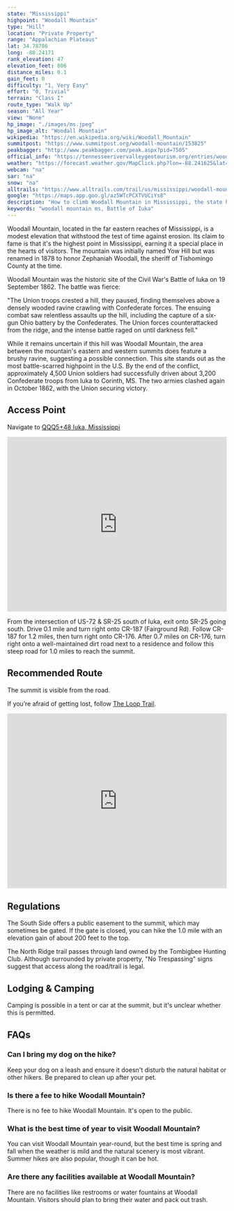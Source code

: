 ```yaml
---
state: "Mississippi"
highpoint: "Woodall Mountain"
type: "Hill"
location: "Private Property"
range: "Appalachian Plateaus"
lat: 34.78786
long: -88.24171
rank_elevation: 47
elevation_feet: 806
distance_miles: 0.1
gain_feet: 0
difficulty: "1, Very Easy"
effort: "0, Trivial"
terrain: "Class I"
route_type: "Walk Up"
season: "All Year"
view: "None"
hp_image: "./images/ms.jpeg"
hp_image_alt: "Woodall Mountain"
wikipedia: "https://en.wikipedia.org/wiki/Woodall_Mountain"
summitpost: "https://www.summitpost.org/woodall-mountain/153825"
peakbagger: "http://www.peakbagger.com/peak.aspx?pid=7505"
official_info: "https://tennesseerivervalleygeotourism.org/entries/woodall-mountain-aka-yow-mountain/ed37b066-8c6a-4563-a36a-a23bedd8f3cf"
weather: "https://forecast.weather.gov/MapClick.php?lon=-88.241625&lat=34.787745"
webcam: "na"
sar: "na"
snow: "na"
alltrails: "https://www.alltrails.com/trail/us/mississippi/woodall-mountain-mississippi-highpoint"
google: "https://maps.app.goo.gl/az5WTcPCXTVUCiYs8"
description: "How to climb Woodall Mountain in Mississippi, the state high point."
keywords: "woodall mountain ms, Battle of Iuka"
---
```


Woodall Mountain, located in the far eastern reaches of Mississippi, is a modest elevation that withstood the test of time against erosion. Its claim to fame is that it's the highest point in Mississippi, earning it a special place in the hearts of visitors. The mountain was initially named Yow Hill but was renamed in 1878 to honor Zephaniah Woodall, the sheriff of Tishomingo County at the time.

Woodall Mountain was the historic site of the Civil War's Battle of Iuka on 19 September 1862. The battle was fierce:

"The Union troops crested a hill, they paused, finding themselves above a densely wooded ravine crawling with Confederate forces. The ensuing combat saw relentless assaults up the hill, including the capture of a six-gun Ohio battery by the Confederates. The Union forces counterattacked from the ridge, and the intense battle raged on until darkness fell."

While it remains uncertain if this hill was Woodall Mountain, the area between the mountain's eastern and western summits does feature a brushy ravine, suggesting a possible connection. This site stands out as the most battle-scarred highpoint in the U.S. By the end of the conflict, approximately 4,500 Union soldiers had successfully driven about 3,200 Confederate troops from Iuka to Corinth, MS. The two armies clashed again in October 1862, with the Union securing victory.

## Access Point
Navigate to <a target="_blank" href="https://maps.app.goo.gl/az5WTcPCXTVUCiYs8">QQQ5+48 Iuka, Mississippi</a>

<iframe src="https://www.google.com/maps/embed?pb=!1m18!1m12!1m3!1d11311.757111615867!2d-88.2451712989802!3d34.787877928305086!2m3!1f0!2f0!3f0!3m2!1i1024!2i768!4f13.1!3m3!1m2!1s0x887d9ecbe656639f%3A0xe3d15bb6aa5f514f!2sWoodall%20Mountain!5e0!3m2!1sen!2sus!4v1706246709753!5m2!1sen!2sus" width="100%" height="400" style="border:0;" allowfullscreen="" loading="lazy" referrerpolicy="no-referrer-when-downgrade"></iframe>

From the intersection of US-72 & SR-25 south of Iuka, exit onto SR-25 going south. Drive 0.1 mile and turn right onto CR-187 (Fairground Rd). Follow CR-187 for 1.2 miles, then turn right onto CR-176. After 0.7 miles on CR-176, turn right onto a well-maintained dirt road next to a residence and follow this steep road for 1.0 miles to reach the summit.

## Recommended Route
The summit is visible from the road.

If you’re afraid of getting lost, follow <a target="_blank" href="https://www.alltrails.com/trail/us/mississippi/woodall-mountain-mississippi-highpoint">The Loop Trail</a>.

<iframe class="alltrails" src="https://www.alltrails.com/widget/trail/us/mississippi/woodall-mountain-mississippi-highpoint?scrollZoom=false&elevationDiagram=false&u=i&sh=cmpl5n" width="100%" height="400" frameborder="0" scrolling="no" marginheight="0" marginwidth="0" title="AllTrails: Trail Guides and Maps for Hiking, Camping, and Running"></iframe>

## Regulations
The South Side offers a public easement to the summit, which may sometimes be gated. If the gate is closed, you can hike the 1.0 mile with an elevation gain of about 200 feet to the top.

The North Ridge trail passes through land owned by the Tombigbee Hunting Club. Although surrounded by private property, "No Trespassing" signs suggest that access along the road/trail is legal.

## Lodging & Camping
Camping is possible in a tent or car at the summit, but it's unclear whether this is permitted.

## FAQs

### Can I bring my dog on the hike?
Keep your dog on a leash and ensure it doesn't disturb the natural habitat or other hikers. Be prepared to clean up after your pet.

### Is there a fee to hike Woodall Mountain?
There is no fee to hike Woodall Mountain. It's open to the public.

### What is the best time of year to visit Woodall Mountain?
You can visit Woodall Mountain year-round, but the best time is spring and fall when the weather is mild and the natural scenery is most vibrant. Summer hikes are also popular, though it can be hot.

### Are there any facilities available at Woodall Mountain?
There are no facilities like restrooms or water fountains at Woodall Mountain. Visitors should plan to bring their water and pack out trash.
